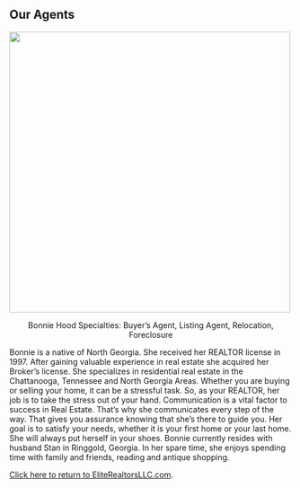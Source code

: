 <Container>

<h2>Our Agents</h2>

<img src="https://github.com/charles-hood/elite-realtors-llc/raw/master/content/images/bonniehood.jpg" width="500" height="500" />

<p style="text-align: center;">
Bonnie Hood
Specialties:  Buyer’s Agent, Listing Agent, Relocation, Foreclosure

Bonnie is a native of North Georgia.  She received her REALTOR license in 1997.  After gaining valuable experience in real estate she acquired her Broker’s license.  She specializes in residential real estate in the Chattanooga, Tennessee and North Georgia Areas.  Whether you are buying or selling your home, it can be a stressful task.  So, as your REALTOR, her job is to take the stress out of your hand.   Communication is a vital factor to success in Real Estate.  That’s why she communicates every step of the way.  That gives you assurance knowing that she’s there to guide you.  Her goal is to satisfy your needs, whether it is your first home or your last home.   She will always put herself in your shoes. 
Bonnie currently resides with husband Stan in Ringgold, Georgia.  In her spare time, she enjoys spending time with family and friends, reading and antique shopping.  


[Click here to return to EliteRealtorsLLC.com](https://eliterealtorsllc.com/).

</p>
</Container>
